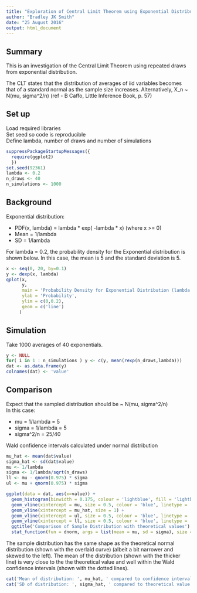 ```yaml
---
title: "Exploration of Central Limit Theorem using Exponential Distribution"
author: "Bradley JK Smith"
date: "25 August 2016"
output: html_document
---
```

## Summary
This is an investigation of the Central Limit Theorem using repeated draws from exponential distribution.  

The CLT states that the distribution of averages of iid variables becomes that of a standard normal as the sample size increases. Alternatively, X_n ~ N(mu, sigma^2/n) (ref - B Caffo, Little Inference Book, p. 57)

## Set up
Load required libraries  
Set seed so code is reproducible  
Define lambda, number of draws and number of simulations  
```r
suppressPackageStartupMessages({
  require(ggplot2)
  })
set.seed(92361)
lambda <- 0.2
n_draws <- 40
n_simulations <- 1000
```
## Background

Exponential distribution:  

* PDF(x, lambda) = lambda * exp( -lambda * x) (where x >= 0)  
* Mean = 1/lambda  
* SD = 1/lambda  

For lambda = 0.2, the probability density for the Exponential distribution is shown below. In this case, the mean is 5 and the standard deviation is 5.

```r
x <- seq(0, 20, by=0.1)
y <- dexp(x, lambda)
qplot(x,
      y,
      main = 'Probability Density for Exponential Distribution (lambda = 0.2)',
      ylab = 'Probability',
      ylim = c(0,0.2),
      geom = c('line')
     )
```


## Simulation

Take 1000 averages of 40 exponentials.

```r
y <- NULL
for( i in 1 : n_simulations ) y <- c(y, mean(rexp(n_draws,lambda)))
dat <- as.data.frame(y)
colnames(dat) <- 'value'
```

## Comparison
Expect that the sampled distribution should be ~ N(mu, sigma^2/n)  
In this case:  

* mu = 1/lambda = 5
* sigma = 1/lambda = 5
* sigma^2/n = 25/40

Wald confidence intervals calculated under normal distribution

```r
mu_hat <- mean(dat$value)
sigma_hat <- sd(dat$value)
mu <- 1/lambda
sigma <- 1/lambda/sqrt(n_draws)
ll <- mu - qnorm(0.975) * sigma
ul <- mu + qnorm(0.975) * sigma

ggplot(data = dat, aes(x=value)) +
  geom_histogram(binwidth = 0.175, colour = 'lightblue', fill = 'lightblue', aes(y = ..density..)) + 
  geom_vline(xintercept = mu, size = 0.5, colour = 'blue', linetype = 'dashed') +
  geom_vline(xintercept = mu_hat, size = 1) +
  geom_vline(xintercept = ul, size = 0.5, colour = 'blue', linetype = 'dashed') +
  geom_vline(xintercept = ll, size = 0.5, colour = 'blue', linetype = 'dashed') +
  ggtitle('Comparison of Sample Distribution with theoretical values') +
  stat_function(fun = dnorm, args = list(mean = mu, sd = sigma), size = 0.5)
```


The sample distribution has the same shape as the theoretical normal distribution (shown with the overlaid curve) (albeit a bit narrower and skewed to the left). The mean of the distribution (shown with the thicker line) is very close to the the theoretical value and well within the Wald confidence intervals (shown with the dotted lines).

```r
cat('Mean of distribution: ', mu_hat, ' compared to confidence interval [', ll, ',', ul, ']\n')
cat('SD of distribution: ', sigma_hat, ' compared to theoretical value: ', sigma, '\n')
```
